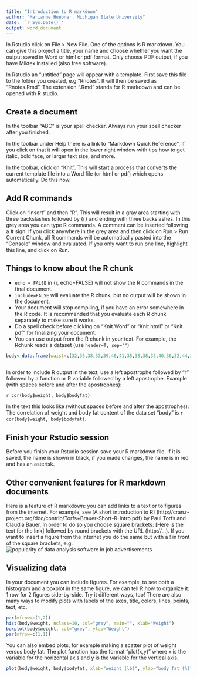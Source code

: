 ```yaml
---
title: "Introduction to R markdown"
author: "Marianne Huebner, Michigan State University"
date: '`r Sys.Date()`'
output: word_document
---
```

In Rstudio click on File > New File. One of the options is R markdown. You can give this project a  title, your name and choose whether you want the output saved  in Word or html or pdf format. Only choose PDF output, if you have Miktex installed (also free software). 

In Rstudio an "untitled" page will appear with a template. First save this file to the folder you created, e.g "Rnotes". It will then be saved as "Rnotes.Rmd". The extension ".Rmd" stands for R markdown and can be opened with R studio.

## Create a document
In the toolbar "ABC" is your spell checker. Always run your spell checker after you finished.

In the toolbar under Help there is a link to "Markdown Quick Reference". If you click on that it will open in the lower right window with tips how to get italic, bold face, or larger text size, and more.

In the toolbar, click on "Knit". This will start a process that converts the current template file into a Word file (or html or pdf) which opens automatically. Do this now.  

## Add R commands
Click on "Insert" and then "R". This will result in a gray area starting with three backslashes followed by {r} and ending with three backslashes. In this grey area you can type R commands. A comment can be inserted following a # sign. If you click anywhere in the grey area and then click on Run > Run Current Chunk, all R commands will be automatically pasted into the "Console" window and evaluated. If you only want to run one line, highlight this line, and click on Run.  



## Things to know about the R chunk
* ```echo = FALSE``` in  {r, echo=FALSE} will not show the R commands in the final document.  
* ```include=FALSE``` will evaluate the R chunk, but no output will be shown in the document.
* Your document will stop compiling, if you have an error somewhere in the R code. It is recommended that you evaluate each R chunk separately to make sure it works. 
* Do a spell check before clicking on "Knit Word" or "Knit html" or "Knit pdf" for finalizing your document.
* You can use output from the R chunk in your text. For example, the Rchunk reads a dataset (use  `header=T, sep=""`)

```r
body<-data.frame(waist=c(32,36,38,33,39,40,41,35,38,38,33,40,36,32,44,33,41,34,34,44), weight=c(175,181,200,159,196,192,205,173,187,188,188,240,175,168,246,160,215, 159,146,219), bodyfat=c(6,21,15,6,22,31,32,21,25,30,10,20,22,9,38,10,27,12,10,28))
                 
```

In order to include R output in the text,  use a left apostrophe  followed by "r" followed by a function or R variable followed by a left apostrophe. Example (with spaces before and after the apostrophes): 

` r cor(body$weight, body$bodyfat) ` 

In the text this looks like (without spaces before and after the apostrophes): The correlation of weight and body fat content of the data set "body" is `r cor(body$weight, body$bodyfat)`. 


## Finish your Rstudio session
Before you finish your Rstudio session save your R markdown file. If it is saved, the name is shown in black, if you made changes, the name is in red and has an asterisk.


## Other convenient features for R markdown documents
Here is a feature of R markdown: you can add links to a text or to figures from the internet. For example, see [A short introduction to R] (http://cran.r-project.org/doc/contrib/Torfs+Brauer-Short-R-Intro.pdf) by Paul Torfs and Claudia Bauer. In order to do so you choose square brackets: [Here is the text for the link]
followed by round brackets with the URL (http://...). If you want to insert a figure from the internet you do the same but with a ! in front of the square brackets, e.g.
![popularity of data analysis software in job advertisements](http://r4stats.files.wordpress.com/2012/04/fig_1a_indeedjobs2014ge2501.png)




## Visualizing data
In your document you can include figures. For example, to see both a histogram and a boxplot in the same figure, we can tell R how to organize it: 1 row for 2 figures side-by-side. Try it different ways, too! There are also many ways to modify plots with labels of the axes, title, colors, lines, points, text, etc.

```r
par(mfrow=c(1,2))
hist(body$weight, nclass=10, col="grey", main="", xlab="Weight")
boxplot(body$weight, col="grey", ylab="Weight")
par(mfrow=c(1,1))
```

You can also embed plots, for example making a scatter plot of weight versus body fat. The plot function has the format "plot(x,y)" where x is the variable for the horizontal axis and y is the variable for the vertical axis. 

```r
plot(body$weight, body$bodyfat, xlab="weight (lb)", ylab="body fat (%)")
```



